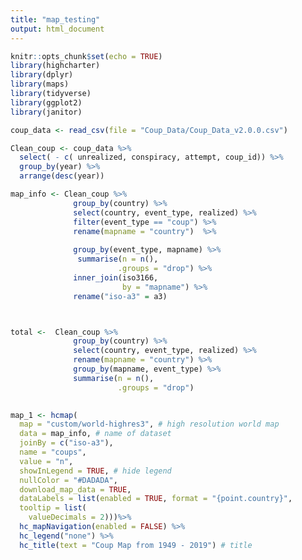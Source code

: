 ```yaml
---
title: "map_testing"
output: html_document
---
```


```r
knitr::opts_chunk$set(echo = TRUE)
library(highcharter)
library(dplyr)
library(maps)
library(tidyverse)
library(ggplot2)
library(janitor)

```

```r
coup_data <- read_csv(file = "Coup_Data/Coup_Data_v2.0.0.csv")

Clean_coup <- coup_data %>% 
  select( - c( unrealized, conspiracy, attempt, coup_id)) %>% 
  group_by(year) %>% 
  arrange(desc(year))

map_info <- Clean_coup %>% 
              group_by(country) %>% 
              select(country, event_type, realized) %>% 
              filter(event_type == "coup") %>% 
              rename(mapname = "country")  %>% 
              
              group_by(event_type, mapname) %>%
               summarise(n = n(),
                        .groups = "drop") %>% 
              inner_join(iso3166,
                         by = "mapname") %>% 
              rename("iso-a3" = a3)



total <-  Clean_coup %>% 
              group_by(country) %>% 
              select(country, event_type, realized) %>% 
              rename(mapname = "country") %>% 
              group_by(mapname, event_type) %>% 
              summarise(n = n(),
                        .groups = "drop") 
              
```

```r




map_1 <- hcmap(
  map = "custom/world-highres3", # high resolution world map
  data = map_info, # name of dataset
  joinBy = c("iso-a3"),
  name = "coups",
  value = "n",
  showInLegend = TRUE, # hide legend
  nullColor = "#DADADA",
  download_map_data = TRUE,
  dataLabels = list(enabled = TRUE, format = "{point.country}",
  tooltip = list(
    valueDecimals = 2)))%>% 
  hc_mapNavigation(enabled = FALSE) %>%
  hc_legend("none") %>%
  hc_title(text = "Coup Map from 1949 - 2019") # title


          


```

